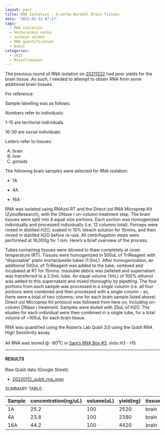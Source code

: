 ```yaml
---
layout: post
title: RNA Isolation - O.nerka Berdahl Brain Tissues
date: '2022-01-12 07:17'
tags: 
  - RNA isolation
  - Onchorynkus nerka
  - sockeye salmon
  - RNA quantification
  - Qubit
categories: 
  - 2022
  - Miscellaneous
---
```

The previous round of RNA isolation on [20211222](https://robertslab.github.io/sams-notebook/2021/12/22/RNA-Isolation-O.nerka-Berdahl-Brain-Tissues.html) had poor yields for the brain tissue. As such, I needed to attempt to obtain RNA from some additional brain tissues.

For reference:

Sample labelling was as follows:

Numbers refer to individuals:

1-15 are territorial individuals

16-30 are social individuals

Letters refer to tissues:

(A) brain
(B) liver
(C) gonads

The following brain samples were selected for RNA isolation:

- 1A

- 4A

- 16A

RNA was isolated using RNAzol RT and the Direct-zol RNA Microprep Kit (ZymoResearch), with the DNase I on-column treatment step. The brain tissues were split into 4 equal size portions. Each portion was homogenized individually and processed individually (i.e. 12 columns total). Forceps were rinsed in distilled H2O, soaked in 10% bleach solution for 10mins, and then rinsed in distilled H2O before re-use. All centrifugation steps were performed at 16,000g for 1 min. Here’s a brief overview of the process.

Tubes containing tissues were allowed to thaw completely at room temperature (RT). Tissues were homogenized in 500uL of TriReagent with “disposable” platic mortar/pestle tubes (1.5mL). After homogenization, an additional 500uL of TriReagent was added to the tube, vortexed and incubated at RT for 15mins. Insoluble debris was pelleted and supernatant was transferred to a 2.0mL tube. An equal volume (1mL) of 100% ethanol was added to this supernatant and mixed thoroughly by pipetting. The four portions from each sample was processed in a _single_ column (i.e. all four portions were combined and then processed with a single column - so, there were a total of two columns; one for each brain sample listed above) Direct-zol Microprep Kit protocol was followed from here on, including on-column DNase I treatment. Samples were eluted with 25uL of H2O. The eluates for each individual were then combined in a single tube, for a total volume of ~100uL for each brain tissue.

RNA was quantified using the Roberts Lab Qubit 3.0 using the Qubit RNA High Sensitivity assay.

All RNA was stored @ -80<sup>o</sup>C in [Sam’s RNA Box #3](https://docs.google.com/spreadsheets/d/1j9jm3b91IkVfG0EsSjQpR--t2R97YXEQPaOFqsOqjhc/edit?usp=sharing), slots H3 - H5.

---

#### RESULTS

Raw Qubit data (Google Sheet):

- [20220112_qubit_rna_oner](https://docs.google.com/spreadsheets/d/1SomJ1DydWYkWPpv1bEwaWPccNfso_DMkXQIt09oZetY/edit?usp=sharing)

SUMMARY TABLE:

| Sample | concentration(ng/uL) | volume(uL) | yield(ng) | tissue |
|--------|----------------------|------------|-----------|--------|
| 1A     | 25.2                 | 100        | 2520      | brain  |
| 4A     | 23.8                 | 100        | 2380      | brain  |
| 16A    | 44.2                 | 100        | 4420      | brain  |